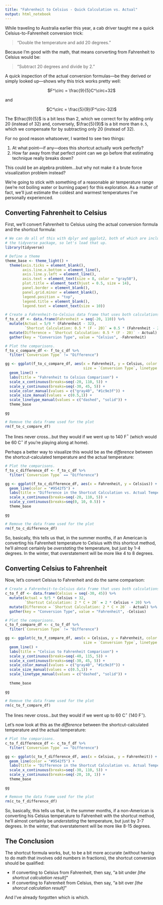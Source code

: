 ```yaml
---
title: "Fahrenheit to Celsius - Quick Calculation vs. Actual"
output: html_notebook
---
```


While traveling to Australia earlier this year, a cab driver taught me a quick Celsius-to-Fahrenheit conversion trick:

>"Double the temperature and add 20 degrees."

Because I'm good with the math, that means converting from Fahrenheit to Celsius would be:

>"Subtract 20 degrees and divide by 2."

A quick inspection of the actual conversion formulas---be they derived or simply looked up---shows why this trick works pretty well:

<center>$F^\circ = \frac{9}{5}C^\circ+32$</center>

and

<center>$C^\circ = \frac{5}{9}(F^\circ-32)$</center>

The $\frac{9}{5}$ is a bit less than 2, which we correct for by adding only 20 (instead of 32) and, conversely, $\frac{5}{9}$ is a bit more than `0.5`, which we compensate for by subtracting only 20 (instead of 32).

For no good reason whatsoever, I wanted to see two things:

1. At what point---if any---does this shortcut actually work perfectly?
2. How far away from that perfect point can we go before that estimating technique really breaks down?

This could be an algebra problem...but why not make it a brute force visualization problem instead?

We're going to stick with something of a reasonable air temperature range (we're not boiling water or burning paper) for this exploration. As a matter of fact, we'll just estimate the coldest and warmest temperatures I've personally experienced.

## Converting Fahrenheit to Celsius

First, we'll convert Fahrenheit to Celsius using the actual conversion formula and the shortcut formula:

```r
# We can do all of this with dplyr and ggplot2, both of which are included in 
# the tidyverse package, so let's load that up.
library(tidyverse)

# Define a theme
theme_base <- theme_light() +
  theme(axis.ticks = element_blank(),
        axis.line.x.bottom = element_line(),
        axis.line.y.left = element_line(),
        axis.text = element_text(size = 8, color = "gray50"),
        plot.title = element_text(hjust = 0.5, size = 14),
        panel.border = element_blank(),
        panel.grid.minor = element_blank(),
        legend.position = "top",
        legend.title = element_blank(),
        legend.text = element_text(size = 10))

# Create a Fahrenheit-to-Celsius data frame that uses both calculations
f_to_c_df <- data.frame(Fahrenheit = seq(-20, 110)) %>% 
  mutate(Actual = 5/9 * (Fahrenheit - 32),
         `Shortcut Calculation: 0.5 * (F - 20)` = 0.5 * (Fahrenheit - 20)) %>% 
  mutate(Difference = `Shortcut Calculation: 0.5 * (F - 20)` - Actual) %>% 
  gather(key = "Conversion Type", value = "Celsius", -Fahrenheit)

# Plot the comparisons.
f_to_c_compare_df <- f_to_c_df %>% 
  filter(`Conversion Type` != "Difference")

gg <- ggplot(f_to_c_compare_df, aes(x = Fahrenheit, y = Celsius, color = `Conversion Type`,
                                    size = `Conversion Type`, linetype = `Conversion Type`)) +
  geom_line() +
  labs(title = "Fahrenheit to Celsius Comparison") + 
  scale_x_continuous(breaks=seq(-20, 110, 5)) +
  scale_y_continuous(breaks=seq(-30, 45, 5)) +
  scale_color_manual(values = c("gray40", "#1c9e3f")) +
  scale_size_manual(values = c(0.5,1)) +
  scale_linetype_manual(values = c("dashed", "solid")) +
  theme_base

gg

# Remove the data frame used for the plot
rm(f_to_c_compare_df)

```

The lines never cross...but they would if we went up to 140 F$^\circ$ (which would be 60 C$^\circ$ if you're playing along at home).

Perhaps a better way to visualize this would be as the _difference_ between the shortcut-calculated temperature and the actual temperature:

```r

# Plot the comparisons.
f_to_c_difference_df <- f_to_c_df %>% 
  filter(`Conversion Type` == "Difference")

gg <- ggplot(f_to_c_difference_df, aes(x = Fahrenheit, y = Celsius)) +
  geom_line(color = "#9542f5") +
  labs(title = "Difference in the Shortcut Calculation vs. Actual Temperature") + 
  scale_x_continuous(breaks=seq(-20, 110, 5)) +
  scale_y_continuous(breaks=seq(0, 10, 0.5)) +
  theme_base

gg

# Remove the data frame used for the plot
rm(f_to_c_difference_df)

```

So, basically, this tells us that, in the summer months, if an American is converting his Fahrenheit temperature to Celsius with this shortcut method, he'll almost certainly be _overstating_ the temperature, but just by 1-4 degrees. In the winter, that overstatement will be more like 4 to 8 degrees.

## Converting Celsius to Fahrenheit

Now, let's convert Celsius to Fahrenheit and do the same comparison:

```r

# Create a Fahrenheit-to-Celsius data frame that uses both calculations
c_to_f_df <- data.frame(Celsius = seq(-30, 45)) %>% 
  mutate(Actual = 9/5 * Celsius + 32,
         `Shortcut Calculation: 2 * C + 20` = 2 * Celsius + 20) %>% 
  mutate(Difference = `Shortcut Calculation: 2 * C + 20` - Actual) %>% 
  gather(key = "Conversion Type", value = "Fahrenheit", -Celsius)

# Plot the comparisons.
c_to_f_compare_df <- c_to_f_df %>% 
  filter(`Conversion Type` != "Difference")

gg <- ggplot(c_to_f_compare_df, aes(x = Celsius, y = Fahrenheit, color = `Conversion Type`,
                                    size = `Conversion Type`, linetype = `Conversion Type`)) +
  geom_line() +
  labs(title = "Celsius to Fahrenheit Comparison") + 
  scale_y_continuous(breaks=seq(-40, 115, 5)) +
  scale_x_continuous(breaks=seq(-30, 45, 5)) +
  scale_color_manual(values = c("gray40", "#1c9e3f")) +
  scale_size_manual(values = c(0.5,1)) +
  scale_linetype_manual(values = c("dashed", "solid")) +
  
  theme_base

gg

# Remove the data frame used for the plot
rm(c_to_f_compare_df)

```

The lines never cross...but they would if we went up to 60 C$^\circ$ (140 F$^\circ$).

Let's now look at this as the _difference_ between the shortcut-calculated temperature and the actual temperature:

```r

# Plot the comparisons.
c_to_f_difference_df <- c_to_f_df %>% 
  filter(`Conversion Type` == "Difference")

gg <- ggplot(c_to_f_difference_df, aes(x = Celsius, y = Fahrenheit)) +
  geom_line(color = "#9542f5") +
  labs(title = "Difference in the Shortcut Calculation vs. Actual Temperature") + 
  scale_x_continuous(breaks=seq(-30, 110, 5)) +
  scale_y_continuous(breaks=seq(-20, 10, 1)) +
  theme_base

gg

# Remove the data frame used for the plot
rm(c_to_f_difference_df)

```

So, basically, this tells us that, in the summer months, if a non-American is converting his Celsius temperature to Fahrenheit with the shortcut method, he'll almost certainly be _understating_ the temperature, but just by 3-7 degrees. In the winter, that overstatement will be more like 8-15 degrees.

## The Conclusion

The shortcut formula works, but, to be a bit more accurate (without having to do math that involves odd numbers in fractions), the shortcut conversion should be qualified:

* If converting to Celsius from Fahrenheit, then say, "a bit under _[the shortcut calculation result]_"
* If converting to Fahrenheit from Celsius, then say, "a bit over _[the shorcut calculation result]_"

And I've already forgotten which is which.
